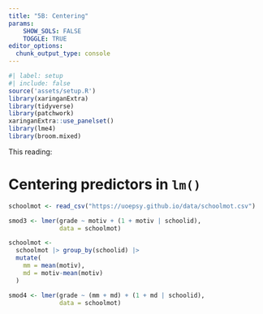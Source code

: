 ---
title: "5B: Centering"
params: 
    SHOW_SOLS: FALSE
    TOGGLE: TRUE
editor_options: 
  chunk_output_type: console
---

```{r}
#| label: setup
#| include: false
source('assets/setup.R')
library(xaringanExtra)
library(tidyverse)
library(patchwork)
xaringanExtra::use_panelset()
library(lme4)
library(broom.mixed)
```


:::lo
This reading:  


:::


# Centering predictors in `lm()`



 


```{r}
schoolmot <- read_csv("https://uoepsy.github.io/data/schoolmot.csv")

smod3 <- lmer(grade ~ motiv + (1 + motiv | schoolid), 
              data = schoolmot)

schoolmot <-
  schoolmot |> group_by(schoolid) |>
  mutate(
    mm = mean(motiv),
    md = motiv-mean(motiv)
  )

smod4 <- lmer(grade ~ (mm + md) + (1 + md | schoolid), 
              data = schoolmot)

```



